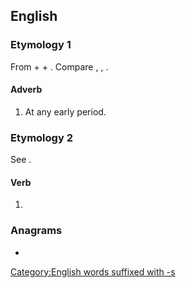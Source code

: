 ==English==

===Etymology 1===
From {{etyl|enm|en}} {{m|enm|be-|}} + {{m|enm|tide||time}} + {{m|enm|-s}}. Compare {{cog|stq|bietiede||from time to time; now and then}}, {{cog|de|beizeiten|t=early; sometimes}}, {{cog|sv|bitti||early (in the day)}}.

====Adverb====
{{en-adv|-}}

# At any early period.

===Etymology 2===
See {{m|en|betide}}.

====Verb====
{{head|en|verb form}}

# {{en-third-person singular of|betide}}

===Anagrams===
* {{anagrams|en|bedsite|debites|side bet}}

[[Category:English words suffixed with -s]]